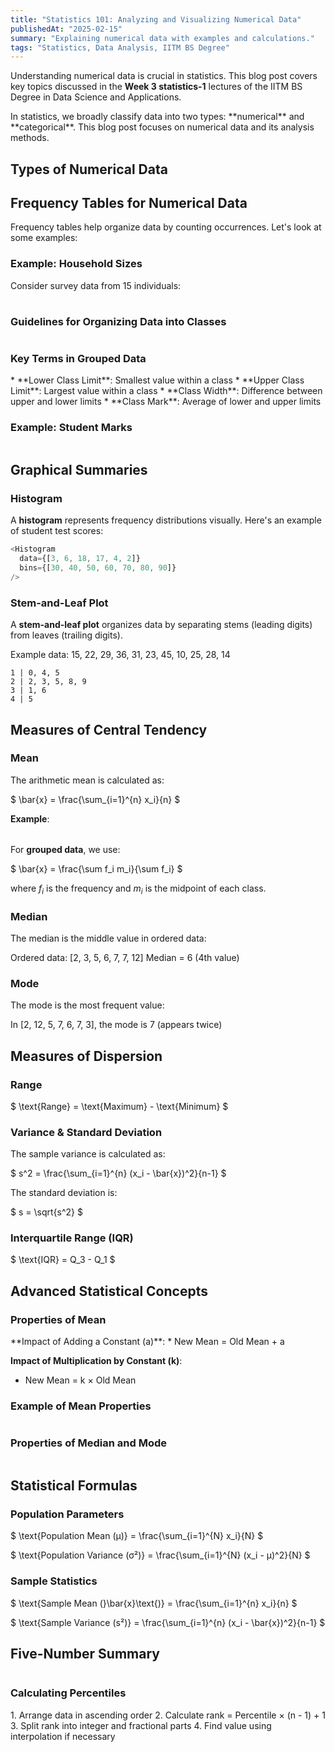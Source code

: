 ```yaml
---
title: "Statistics 101: Analyzing and Visualizing Numerical Data"
publishedAt: "2025-02-15"
summary: "Explaining numerical data with examples and calculations."
tags: "Statistics, Data Analysis, IITM BS Degree"
---
```


Understanding numerical data is crucial in statistics. This blog post covers key topics discussed in the **Week 3 statistics-1** lectures of the IITM BS Degree in Data Science and Applications.

<Callout emoji="📚">
In statistics, we broadly classify data into two types: **numerical** and **categorical**. This blog post focuses on numerical data and its analysis methods.
</Callout>

## Types of Numerical Data

<Table
  data={{
    headers: ["Type", "Description", "Example"],
    rows: [
      ["Discrete", "Countable values with gaps", "Number of children"],
      ["Continuous", "Any value within a range", "Height, Weight"],
    ],
  }}
/>

## Frequency Tables for Numerical Data

Frequency tables help organize data by counting occurrences. Let's look at some examples:

### Example: Household Sizes

Consider survey data from 15 individuals:

<Table
  data={{
    headers: ["Household Size", "Frequency", "Relative Frequency"],
    rows: [
      ["1", "2", "0.13"],
      ["2", "3", "0.20"],
      ["3", "5", "0.33"],
      ["4", "4", "0.27"],
      ["5", "1", "0.07"],
    ],
  }}
/>

### Guidelines for Organizing Data into Classes

<Table
  data={{
    headers: ["Guideline", "Description"],
    rows: [
      ["Number of Classes", "Choose between 5-20 classes"],
      ["Mutual Exclusivity", "Each observation belongs to one class only"],
      ["Equal Length", "Use class intervals of equal length"],
    ],
  }}
/>

### Key Terms in Grouped Data

<Callout emoji="📝">
* **Lower Class Limit**: Smallest value within a class
* **Upper Class Limit**: Largest value within a class
* **Class Width**: Difference between upper and lower limits
* **Class Mark**: Average of lower and upper limits
</Callout>

### Example: Student Marks

<Table
  data={{
    headers: ["Class Interval", "Frequency", "Midpoint"],
    rows: [
      ["30-40", "3", "35"],
      ["40-50", "6", "45"],
      ["50-60", "18", "55"],
      ["60-70", "17", "65"],
      ["70-80", "4", "75"],
      ["80-90", "2", "85"],
    ],
  }}
/>

## Graphical Summaries

### Histogram

A **histogram** represents frequency distributions visually. Here's an example of student test scores:

```javascript
<Histogram 
  data={[3, 6, 18, 17, 4, 2]} 
  bins={[30, 40, 50, 60, 70, 80, 90]} 
/>
```

### Stem-and-Leaf Plot

A **stem-and-leaf plot** organizes data by separating stems (leading digits) from leaves (trailing digits).

<Callout emoji="🔢">
Example data: 15, 22, 29, 36, 31, 23, 45, 10, 25, 28, 14

```
1 | 0, 4, 5
2 | 2, 3, 5, 8, 9
3 | 1, 6
4 | 5
```
</Callout>

## Measures of Central Tendency

### Mean

The arithmetic mean is calculated as:

$
\bar{x} = \frac{\sum_{i=1}^{n} x_i}{n}
$

**Example**:

<Table
  data={{
    headers: ["Data", "Calculation", "Result"],
    rows: [
      ["[2, 12, 5, 7, 6, 7, 3]", "(2 + 12 + 5 + 7 + 6 + 7 + 3) ÷ 7", "6"],
    ],
  }}
/>

For **grouped data**, we use:

$
\bar{x} = \frac{\sum f_i m_i}{\sum f_i}
$

where $f_i$ is the frequency and $m_i$ is the midpoint of each class.

### Median

The median is the middle value in ordered data:

<Callout emoji="📊">
Ordered data: [2, 3, 5, 6, 7, 7, 12]
Median = 6 (4th value)
</Callout>

### Mode

The mode is the most frequent value:

<Callout emoji="🔢">
In [2, 12, 5, 7, 6, 7, 3], the mode is 7 (appears twice)
</Callout>

## Measures of Dispersion

### Range

$
\text{Range} = \text{Maximum} - \text{Minimum}
$

### Variance & Standard Deviation

The sample variance is calculated as:

$
s^2 = \frac{\sum_{i=1}^{n} (x_i - \bar{x})^2}{n-1}
$

The standard deviation is:

$
s = \sqrt{s^2}
$

### Interquartile Range (IQR)

$
\text{IQR} = Q_3 - Q_1
$

## Advanced Statistical Concepts

### Properties of Mean

<Callout emoji="🔢">
**Impact of Adding a Constant (a)**:
* New Mean = Old Mean + a

**Impact of Multiplication by Constant (k)**:
* New Mean = k × Old Mean
</Callout>

### Example of Mean Properties

<Table
  data={{
    headers: ["Original Data", "Add 5", "Multiply by 0.4"],
    rows: [
      ["68, 79, 38", "73, 84, 43", "27.2, 31.6, 15.2"],
      ["Mean: 59", "Mean: 64", "Mean: 23.6"],
    ],
  }}
/>

### Properties of Median and Mode

<Table
  data={{
    headers: ["Measure", "Adding Constant (a)", "Multiplying by Constant (k)"],
    rows: [
      ["Median", "New Median = Old Median + a", "New Median = k × Old Median"],
      ["Mode", "New Mode = Old Mode + a", "New Mode = k × Old Mode"],
    ],
  }}
/>

## Statistical Formulas

### Population Parameters

$
\text{Population Mean (µ)} = \frac{\sum_{i=1}^{N} x_i}{N}
$

$
\text{Population Variance (σ²)} = \frac{\sum_{i=1}^{N} (x_i - µ)^2}{N}
$

### Sample Statistics

$
\text{Sample Mean (}\bar{x}\text{)} = \frac{\sum_{i=1}^{n} x_i}{n}
$

$
\text{Sample Variance (s²)} = \frac{\sum_{i=1}^{n} (x_i - \bar{x})^2}{n-1}
$

## Five-Number Summary

<Table
  data={{
    headers: ["Statistic", "Description"],
    rows: [
      ["Minimum", "Smallest value in dataset"],
      ["Q1", "25th percentile"],
      ["Median (Q2)", "50th percentile"],
      ["Q3", "75th percentile"],
      ["Maximum", "Largest value in dataset"],
    ],
  }}
/>

### Calculating Percentiles

<Callout emoji="📊">
1. Arrange data in ascending order
2. Calculate rank = Percentile × (n - 1) + 1
3. Split rank into integer and fractional parts
4. Find value using interpolation if necessary
</Callout>


